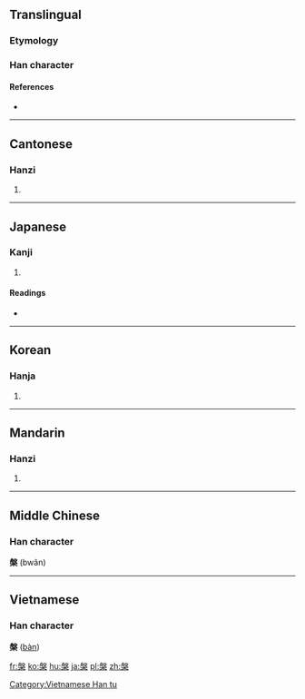 ==Translingual==

===Etymology===
{{Han compound|般|木|t2=wood|c1=p|c2=s|ls=psc}}

===Han character===
{{Han char|rn=75|rad=木|as=10|sn=14|four=27904|canj=HED,XHED|ids=⿱般木}}

====References====
* {{Han ref|kx=0545.200|dkj=15303|dj=0933.090|hdz=21265.080|uh=69C3|ud=27075|bh=BA6E|bd=47726}}

----

==Cantonese==

===Hanzi===
{{yue-hanzi|jyut=pun4|y=pun4}}

# {{defn|lang=yue|sort=木10}}

----

==Japanese==

===Kanji===
{{ja-kanji|grade=|rs=木10}}

# {{defn|lang=ja|sort=木10}}

====Readings====
* {{ja-readings|on=[[はん]] (han), [[ばん]] (ban)|kun=[[たらい]] (tarai)}}

----

==Korean==

===Hanja===
{{ko-hanja|hangeul=반|eumhun=|rv=ban|mr=pan|y=pan}}

# {{defn|lang=ko|sort=木10}}

----

==Mandarin==

===Hanzi===
{{cmn-hanzi|pin=[[pán]] ([[pan2]])|wg=p'an<sup>2</sup>}}
# {{defn|lang=cmn|sort=木10}}

----

==Middle Chinese==

===Han character===
'''槃''' (bwân)

----

==Vietnamese==

===Han character===
'''槃''' ([[bàn]])

[[Category:Vietnamese Han tu]]

[[fr:槃]]
[[ko:槃]]
[[hu:槃]]
[[ja:槃]]
[[pl:槃]]
[[zh:槃]]